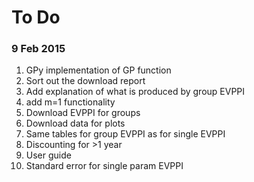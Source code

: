 # To Do
### 9 Feb 2015

1. GPy implementation of GP function
2. Sort out the download report
3. Add explanation of what is produced by group EVPPI
4. add m=1 functionality
5. Download EVPPI for groups
6. Download data for plots
7. Same tables for group EVPPI as for single EVPPI
8. Discounting for >1 year
9. User guide
10. Standard error for single param EVPPI


